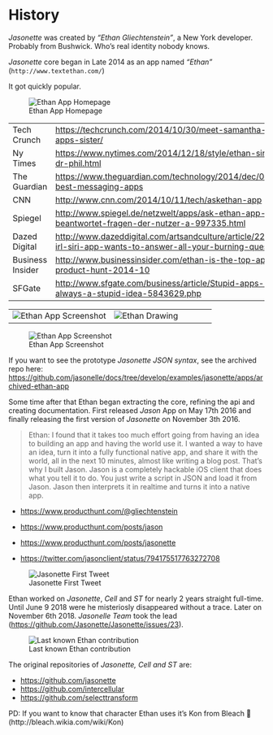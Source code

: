 # History

*Jasonette* was created by *"Ethan Gliechtenstein"*, a New York developer. Probably from Bushwick. Who's real identity nobody knows.

*Jasonette* core began in Late 2014 as an app named *"Ethan"*  (`http://www.textethan.com/`)

It got quickly popular.

![Ethan App Homepage](images/history/ethanhome.jpg)

| | |
|--|--|
|Tech Crunch| [https://techcrunch.com/2014/10/30/meet-samantha-ethan-apps-sister/](https://techcrunch.com/2014/10/30/meet-samantha-ethan-apps-sister/)
|Ny Times| [https://www.nytimes.com/2014/12/18/style/ethan-siri-meets-dr-phil.html](https://www.nytimes.com/2014/12/18/style/ethan-siri-meets-dr-phil.html)
|The Guardian| [https://www.theguardian.com/technology/2014/dec/04/-sp-ten-best-messaging-apps](https://www.theguardian.com/technology/2014/dec/04/-sp-ten-best-messaging-apps)
|CNN| [http://www.cnn.com/2014/10/11/tech/askethan-app](http://www.cnn.com/2014/10/11/tech/askethan-app)
|Spiegel| [http://www.spiegel.de/netzwelt/apps/ask-ethan-app-beantwortet-fragen-der-nutzer-a-997335.html](http://www.spiegel.de/netzwelt/apps/ask-ethan-app-beantwortet-fragen-der-nutzer-a-997335.html)
|Dazed Digital| [http://www.dazeddigital.com/artsandculture/article/22152/1/this-irl-siri-app-wants-to-answer-all-your-burning-questions](http://www.dazeddigital.com/artsandculture/article/22152/1/this-irl-siri-app-wants-to-answer-all-your-burning-questions)
|Business Insider| [http://www.businessinsider.com/ethan-is-the-top-app-on-product-hunt-2014-10](http://www.businessinsider.com/ethan-is-the-top-app-on-product-hunt-2014-10)
|SFGate | [http://www.sfgate.com/business/article/Stupid-apps-but-not-always-a-stupid-idea-5843629.php](http://www.sfgate.com/business/article/Stupid-apps-but-not-always-a-stupid-idea-5843629.php)


| | |
|--|--|
![Ethan App Screenshot](images/history/ethanapp.jpeg)| ![Ethan Drawing](images/history/ethan.jpeg)

![Ethan App Screenshot](images/history/ethanapp2.jpg)

If you want to see the prototype *Jasonette JSON syntax*, see the archived repo here:
[https://github.com/jasonelle/docs/tree/develop/examples/jasonette/apps/archived-ethan-app](https://github.com/jasonelle/docs/tree/develop/examples/jasonette/apps/archived-ethan-app)

Some time after that Ethan began extracting the core, refining the api and creating documentation. 
First released *Jason* App on May 17th 2016 and 
finally releasing the first version of *Jasonette* on November 3th 2016.

> Ethan:
> I found that it takes too much effort going 
> from having an idea to building an app and having the world use it. 
> I wanted a way to have an idea, turn it into a fully functional native app, 
> and share it with the world, all in the next 10 minutes, almost like writing a blog post.
> That's why I built Jason. Jason is a completely hackable iOS client that does what 
> you tell it to do. You just write a script in JSON and load it from Jason. 
> Jason then interprets it in realtime and turns it into a native app. 


- [https://www.producthunt.com/@gliechtenstein](https://www.producthunt.com/@gliechtenstein)
- [https://www.producthunt.com/posts/jason](https://www.producthunt.com/posts/jason)
- [https://www.producthunt.com/posts/jasonette](https://www.producthunt.com/posts/jasonette)

- [https://twitter.com/jasonclient/status/794175517763272708](https://twitter.com/jasonclient/status/794175517763272708)

![Jasonette First Tweet](images/history/jasonette.png)

Ethan worked on *Jasonette*, *Cell* and *ST* for nearly 2 years straight full-time. 
Until June 9 2018 were he misteriosly disappeared without a trace. 
Later on November 6th 2018. *Jasonelle Team* took the lead 
([https://github.com/Jasonette/Jasonette/issues/23](https://github.com/Jasonette/Jasonette/issues/23)).

![Last known Ethan contribution](images/history/gliechtenstein.png)

The original repositories of *Jasonette, Cell and ST* are:

- [https://github.com/jasonette](https://github.com/jasonette)
- [https://github.com/intercellular](https://github.com/intercellular)
- [https://github.com/selecttransform](https://github.com/selecttransform)

PD: If you want to know that character Ethan uses it's Kon from Bleach 💯 (http://bleach.wikia.com/wiki/Kon)
